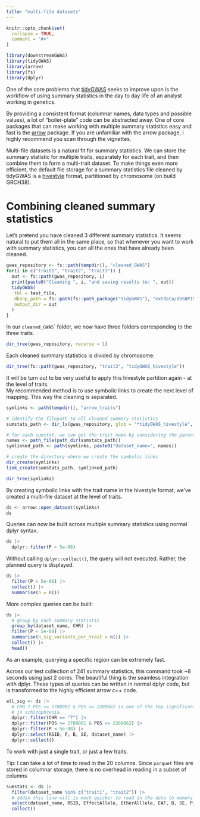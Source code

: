 ```yaml
---
title: "multi-file datasets"
---
```


```r
knitr::opts_chunk$set(
  collapse = TRUE,
  comment = "#>"
)
```

```r
library(downstreamGWAS)
library(tidyGWAS)
library(arrow)
library(fs)
library(dplyr)
```

One of the core problems that [tidyGWAS](https://github.com/Ararder/tidyGWAS) seeks to improve upon is the workflow of using summary statistics in the day to day life of an analyst working in genetics.

By providing a consistent format (columnar names, data types and possible values), a lot of "boiler-plate" code can be abstracted away. One of core packages that can make working with multiple summary statistics easy and fast is the [arrow](https://arrow.apache.org/docs/r/articles/dataset.html) package. If you are unfamiliar with the arrow package, i highly recommend you scan through the vignettes.

Multi-file datasets is a natural fit for summary statistics. We can store the summary statistic for multiple traits, separately for each trait, and then combine them to form a multi-trait dataset. To make things even more efficient, the default file storage for a summary statistics file cleaned by tidyGWAS is a [hivestyle](https://arrow.apache.org/cookbook/r/reading-and-writing-data---multiple-files.html) format, partitioned by chromosome (on build GRCH38).

# Combining cleaned summary statistics

Let's pretend you have cleaned 3 different summary statistics. It seems natural to put them all in the same place, so that whenever you want to work with summary statistics, you can all the ones that have already been cleaned.

```r
gwas_repository <- fs::path(tempdir(), "cleaned_GWAS")
for(i in c("trait1", "trait2", "trait3")) {
  out <- fs::path(gwas_repository, i)
  print(paste0("Cleaning ", i, "and saving results to: ", out))
  tidyGWAS(
   tbl = test_file,
   dbsnp_path = fs::path(fs::path_package("tidyGWAS"), "extdata/dbSNP155"),
   output_dir = out
  )
}

```

In our `cleaned_GWAS`\` folder, we now have three folders corresponding to the three traits.

```r
dir_tree(gwas_repository, recurse = 1)
```

Each cleaned summary statistics is divided by chromosome.

```r
dir_tree(fs::path(gwas_repository, "trait3", "tidyGWAS_hivestyle"))
```

It will be turn out to be very useful to apply this hivestyle partition again - at the level of traits. \
My recommended method is to use symbolic links to create the next level of mapping. This way the cleaning is separated.

```r
symlinks <- path(tempdir(), "arrow_traits")

# identify the filepath to all cleaned summary statistics
sumstats_path <- dir_ls(gwas_repository, glob = "*tidyGWAS_hivestyle", recurse = 1)

# for each sumstat, we can get the trait name by considering the parent directory name
names <- path_file(path_dir(sumstats_path))
symlinked_path <- path(symlinks, paste0("dataset_name=", names))

# create the directory where we create the symbolic links
dir_create(symlinks)
link_create(sumstats_path, symlinked_path)

dir_tree(symlinks)

```

By creating symbolic links with the trait name in the hivestyle format, we've created a multi-file dataset at the level of traits.

```r
ds <- arrow::open_dataset(symlinks)
ds
```

Queries can now be built across multiple summary statistics using normal dplyr syntax.

```r
ds |> 
  dplyr::filter(P < 5e-08)

```

Without calling `dplyr::collect()`, the query will not executed. Rather, the planned query is displayed.

```r
ds |> 
  filter(P < 5e-08) |> 
  collect() |> 
  summarise(n = n())
```

More complex queries can be built:

```r
ds |> 
  # group by each summary statistic
  group_by(dataset_name, CHR) |> 
  filter(P < 5e-08) |> 
  summarise(n_sig_variants_per_trait = n()) |> 
  collect() |> 
  head()
```

As an example, querying a specific region can be extremely fast.

Across our test collection of 241 summary statistics, this command took \~8 seconds using just 2 cores. The beautiful thing is the seamless integration with dplyr. These types of queries can be written in normal dplyr code, but is transformed to the highly efficient arrow c++ code.

```r
all_sig <- ds |> 
  # CHR 7 POS >= 1788081 & POS <= 2289862 is one of the top significant loci
  # in schizophrenia.
  dplyr::filter(CHR == "7") |> 
  dplyr::filter(POS >= 1788081 & POS <= 2289862) |> 
  dplyr::filter(P < 5e-08) |> 
  dplyr::select(RSID, P, B, SE, dataset_name) |> 
  dplyr::collect()

```

To work with just a single trait, or just a few traits.

Tip: I can take a lot of time to read in the 20 columns. Since `parquet` files are stored in columnar storage, there is no overhead in reading in a subset of columns

```r

sumstats <- ds |> 
  filter(dataset_name %in% c("trait1", "trait2")) |> 
  # addin this line will is much quicker to read in the data to memory
  select(dataset_name, RSID, EffectAllele, OtherAlllele, EAF, B, SE, P, N) |> 
  collect()
  
```
